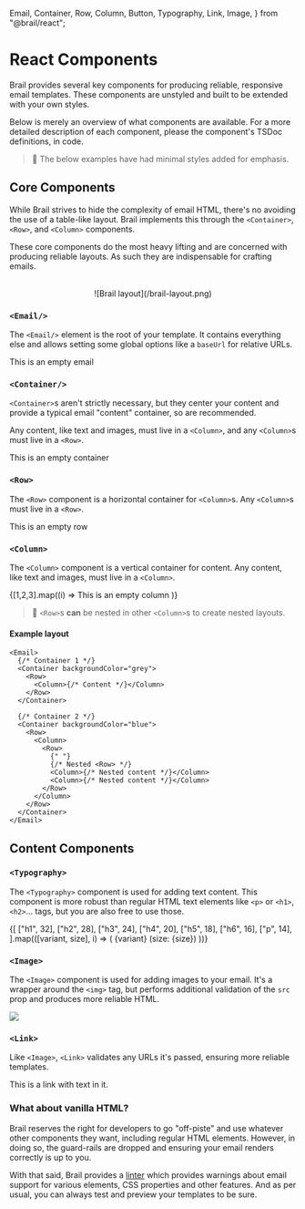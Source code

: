   Email,
  Container,
  Row,
  Column,
  Button,
  Typography,
  Link,
  Image,
} from "@brail/react";

# React Components

Brail provides several key components for producing reliable, responsive email templates. These components are unstyled and built to be extended with your own styles.

Below is merely an overview of what components are available. For a more detailed description of each component, please the component's TSDoc definitions, in code.

> 🔔 The below examples have had minimal styles added for emphasis.

## Core Components

While Brail strives to hide the complexity of email HTML, there's no avoiding the use of a table-like layout. Brail implements this through the `<Container>`, `<Row>`, and `<Column>` components.

These core components do the most heavy lifting and are concerned with producing reliable layouts. As such they are indispensable for crafting emails.

<br/>
<center>![Brail layout](/brail-layout.png)</center>

### `<Email/>`

The `<Email/>` element is the root of your template. It contains everything else and allows setting some global options like a `baseUrl` for relative URLs.

<Demo>
  <Email backgroundColor={Colors.grey100}>
    <Container py={32} px={16}>
      <Row>
        <Column>
          <Typography textAlign="center" fontWeight="bold" color="black">
            This is an empty email
          </Typography>
        </Column>
      </Row>
    </Container>
  </Email>
</Demo>

### `<Container/>`

`<Container>`s aren't strictly necessary, but they center your content and provide a typical email "content" container, so are recommended.

Any content, like text and images, must live in a `<Column>`, and any `<Column>`s must live in a `<Row>`.

<Demo>
  <Email backgroundColor={Colors.grey100}>
    <Container py={32} px={16} backgroundColor="white" my={16}>
      <Row>
        <Column>
          <Typography textAlign="center" fontWeight="bold" color="black">
            This is an empty container
          </Typography>
        </Column>
      </Row>
    </Container>
  </Email>
</Demo>

### `<Row>`

The `<Row>` component is a horizontal container for `<Column>`s. Any `<Column>`s must live in a `<Row>`.

<Demo>
  <Email backgroundColor={Colors.grey100}>
    <Container py={16} px={16} backgroundColor="white" my={16}>
      <Row backgroundColor={Colors.grey100} py={16}>
        <Column>
          <Typography textAlign="center" fontWeight="bold" color="black">
            This is an empty row
          </Typography>
        </Column>
      </Row>
    </Container>
  </Email>
</Demo>

### `<Column>`

The `<Column>` component is a vertical container for content. Any content, like text and images, must live in a `<Column>`.

<Demo>
  <Email backgroundColor={Colors.grey100}>
    <Container py={16} px={16} backgroundColor="white" my={16}>
      <Row>
        {[1,2,3].map((i) => <Column key={i} backgroundColor={Colors.grey100} py={16}>
          <Typography textAlign="center" fontWeight="bold" color="black">
            This is an empty column
          </Typography>
        </Column>)}
      </Row>
    </Container>
  </Email>
</Demo>

> 🎉 `<Row>`s **can** be nested in other `<Column>`s to create nested layouts.

#### Example layout

```tsx
<Email>
  {/* Container 1 */}
  <Container backgroundColor="grey">
    <Row>
      <Column>{/* Content */}</Column>
    </Row>
  </Container>

  {/* Container 2 */}
  <Container backgroundColor="blue">
    <Row>
      <Column>
        <Row>
          {" "}
          {/* Nested <Row> */}
          <Column>{/* Nested content */}</Column>
          <Column>{/* Nested content */}</Column>
        </Row>
      </Column>
    </Row>
  </Container>
</Email>
```

## Content Components

### `<Typography>`

The `<Typography>` component is used for adding text content. This component is more robust than regular HTML text elements like `<p>` or `<h1>`, `<h2>`... tags, but you are also free to use those.

<ContentDemo>
  {[
    ["h1", 32],
    ["h2", 28],
    ["h3", 24],
    ["h4", 20],
    ["h5", 18],
    ["h6", 16],
    ["p", 14],
  ].map(([variant, size], i) => (
    <Typography as={variant} fontSize={size} key={variant} color="black">
      {variant} (size: {size})
    </Typography>
  ))}
</ContentDemo>

### `<Image>`

The `<Image>` component is used for adding images to your email. It's a wrapper around the `<img>` tag, but performs additional validation of the `src` prop and produces more reliable HTML.

<ContentDemo>
  <Image src={`${BASE_URL}/logo.png`} width={200} />
</ContentDemo>

### `<Link>`

Like `<Image>`, `<Link>` validates any URLs it's passed, ensuring more reliable templates.

<ContentDemo>
  <Link href="https://brail.dev">
    <Typography
      color={Colors.brail}
      fontWeight="bold"
      textDecoration="underline"
    >
      This is a link with text in it.
    </Typography>
  </Link>
</ContentDemo>

### What about vanilla HTML?

Brail reserves the right for developers to go "off-piste" and use whatever other components they want, including regular HTML elements. However, in doing so, the guard-rails are dropped and ensuring your email renders correctly is up to you.

With that said, Brail provides a [linter](/crafting/linting) which provides warnings about email support for various elements, CSS properties and other features. And as per usual, you can always test and preview your templates to be sure.

